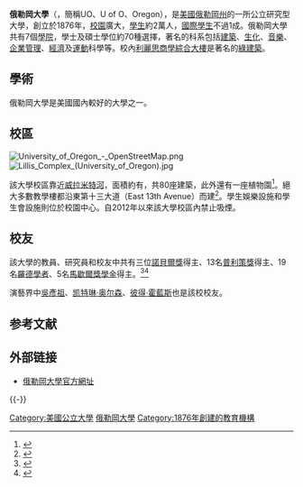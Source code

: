 {{noteTA
|G1=教育與研究
|G2=USState

|T=zh-hans:俄勒冈大学; zh-hk:俄勒岡大學; zh-tw:奧瑞岡大學;
|1=zh-hans:俄勒冈; zh-hant:俄勒岡; zh-tw:奧瑞岡;
|2=zh-hans:尤金; zh-hant:尤金;

}}
{{Infobox university
| name = University of Oregon
| SealImage = UOGreatSeal.png
| image = Delta Gamma House, University of Oregon.jpg
| image_size = 300px
| latin_name = Universitas Oregonensis
| motto = 拉丁語：Mens agitat molem；英語：The Mind Moves Mountains / (lit.) Mind moves the mass
| established = {{start date|1876}}
| type = 公立研究型大學、旗艦大學
| academic_affiliations = [[Association_of_American_Colleges_and_Universities|AAC&U]]<br>[[Association_of_American_Universities|AAU]]<br>[[Association_of_Pacific_Rim_Universities|APRU]]<br>[[Association_of_Public_and_Land-grant_Universities|APLU]]<br>[[Universities_Research_Association|URA]]
| endowment = $8.28億<ref name="2017 Endowment">{{cite web|title=U.S. and Canadian  Institu tions Listed by Fiscal Year (FY)  2017  Endowment Market Value  and  Change* in Endowment  Market Value from FY 2016  to FY 2017|url=http://www.nacubo.org/Documents/research/2017-Endowment-Market-Values-2.pdf|website=NACUBO|publisher=National Association of Col lege and University Business Officers and Commonfund Institute|accessdate=30 January 2018|deadurl=yes|archiveurl=https://web.archive.org/web/20181226033316/http://www.nacubo.org/Documents/research/2017-Endowment-Market-Values-2.pdf|archivedate=2018年12月26日}}</ref> 
| budget = $10.5億 <ref name="Budget data">{{cite web|title=Financial Reports|url=http://ba.uoregon.edu/content/financial-reports|website=Business Affairs|accessdate=29 December 2017|archive-url=https://web.archive.org/web/20171229175000/http://ba.uoregon.edu/content/financial-reports|archive-date=2017-12-29|dead-url=yes}}</ref> (2017)
| president = Michael H. Schill
| provost = Jayanth R. Banavar
| students = 22,980<ref name="Current Enrollment">{{cite web|title=Historical Enrollment|url=http://ir.uoregon.edu/enrollment|website=ir.uoregon.edu|publisher=Office of Institutional Research|accessdate=November 15, 2016|archive-date=2017-11-07|archive-url=https://web.archive.org/web/20171107004508/http://ir.uoregon.edu/enrollment|dead-url=no}}</ref>（2017年秋）
| undergrad = 19,351<ref name="Current Enrollment" />（2017年秋）
| postgrad = 3,629<ref name="Current Enrollment" />（2017年秋）
| faculty = 總共2,041（2017年秋）<br>782終身教職
| city = [[尤金_(俄勒岡州)|尤金]]
| state = [[俄勒岡州|俄勒岡州]]
| country = 美國
| campus = 都市<br/>{{convert|295|acre|km2}}
| nickname = Ducks
| mascot = The Oregon Duck
| sporting_affiliations = [[NCAA|NCAA]] Division I – [[Pac-12_Conference|Pac-12]]
| colors = 綠色和黃色<ref>{{cite web|title=Colors–Style Guide|url=https://brand.uoregon.edu/colors|publisher=University of Oregon|accessdate=May 10, 2017|archive-url=https://web.archive.org/web/20170403133709/http://brand.uoregon.edu/colors|archive-date=2017-04-03|dead-url=yes}}</ref><br/>{{color box|#154733}} {{color box|#FEE123}}
| website = {{URL|www.uoregon.edu}}
| logo = University of Oregon logo.svg <!--Croppe version is fine -->
| logo_size = 250
}}
'''俄勒岡大學'''（{{lang-en|University of Oregon}}，簡稱UO、U of O、Oregon），是[[美國|美國]][[俄勒岡州|俄勒岡州]]的一所公立研究型大學，創立於1876年，[[校園|校園]]廣大，[[學生|學生]]約2萬人，[[國際|國際]][[學生|學生]]不過1成。俄勒岡大學共有7個[[學院|學院]]，學士及碩士學位約70種選擇，著名的科系包括[[建築|建築]]、[[生化|生化]]、[[音樂|音樂]]、[[企業管理|企業管理]]、[[經濟|經濟]]及[[運動|運動]]科學等。校內[[利麗思商學綜合大樓|利麗思商學綜合大樓]]是著名的[[綠建築|綠建築]]。

==學術==
{{Infobox US university ranking
| USNWR_NU = 103
| THE_N = 225
| USNWR_W = 232
| ARWU_W = 301–400
| ARWU_N = 95–114
| QS_W = 601–650
| THE_W = 301–350
| Wamo_NU = 118
| Forbes = 191
}}

俄勒岡大學是美國國內較好的大學之一。

==校區==

[[File:University_of_Oregon_-_OpenStreetMap.png|thumb]]
[[File:Lillis_Complex_(University_of_Oregon).jpg|thumb]]

該大學校區靠近[[威拉米特河|威拉米特河]]，面積約有{{convert|295|acre|ha}}，共80座建築，此外還有一座植物園<ref name=TreeAtlas>{{cite book |author=Office of University Planning |title=University of Oregon Atlas of Trees |year=1996 |publisher=University of Oregon Books |isbn=0-87114-293-7}}</ref>。絕大多數教學樓都沿東第十三大道（East 13th Avenue）而建<ref>{{cite web | first = Trevor | last = Davis | title = Could Hilyard be safer? | publisher = Oregon Daily Emerald | date = April 26, 2007 | url = http://www.dailyemerald.com/home/index.cfm?event=displayArticle&ustory_id=656e547a-4144-439d-a0c8-cba8ddcbcef7 | accessdate = February 25, 2008 | archiveurl = https://web.archive.org/web/20080301190600/http://www.dailyemerald.com/home/index.cfm?event=displayArticle&ustory_id=656e547a-4144-439d-a0c8-cba8ddcbcef7 | archivedate = 2008-03-01 | dead-url = no }}</ref>。學生娛樂設施和學生會設施則位於校園中心。自2012年以來該大學校區內禁止吸煙。

==校友==
{{main|俄勒岡大學校友列表}}
該大學的教員、研究員和校友中共有三位[[諾貝爾獎|諾貝爾獎]]得主、13名[[普利策獎|普利策獎]]得主、19名[[羅德學者|羅德學者]]、5名[[馬歇爾獎學金|馬歇爾獎學金]]得主。<ref>{{cite web|title=Top Scholars|url=http://admissions.uoregon.edu/topscholars|accessdate=February 18, 2012|archive-url=https://web.archive.org/web/20060908070737/http://admissions.uoregon.edu/topscholars/|archive-date=2006-09-08|dead-url=yes}}</ref><ref>{{cite web|title=About the School of Journalism & Communication|url=http://journalism.uoregon.edu/about/|publisher=University of Oregon School of Journalism and Communication|accessdate=2018-03-16|archive-date=2018-03-27|archive-url=https://web.archive.org/web/20180327035929/http://journalism.uoregon.edu/about/|dead-url=no}}</ref>

演藝界中[[吳彥祖|吳彥祖]]、[[凯特琳·奥尔森|凯特琳·奥尔森]]、[[彼得·霍藍斯|彼得·霍藍斯]]也是該校校友。

== 参考文献 ==
{{Reflist|30em}}

== 外部链接 ==
{{Commons category|University of Oregon}}
* [http://www.uoregon.edu/ 俄勒岡大學官方網址]{{Wayback|url=http://www.uoregon.edu/ |date=20081217012216 }}

{{-}}
{{Pacific Ten Conference}}
{{美國大學協會}}

{{Authority control}}

{{DEFAULTSORT:University of Oregon}}
[[Category:美國公立大學|Category:美國公立大學]]
[[Category:俄勒岡大學|]]
[[Category:1876年創建的教育機構|Category:1876年創建的教育機構]]